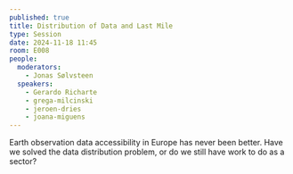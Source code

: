 ```yaml
---
published: true
title: Distribution of Data and Last Mile
type: Session
date: 2024-11-18 11:45
room: E008
people:
  moderators:
    - Jonas Sølvsteen
  speakers:
    - Gerardo Richarte
    - grega-milcinski
    - jeroen-dries
    - joana-miguens
---
```

Earth observation data accessibility in Europe has never been better. Have we solved the data distribution problem, or do we still have work to do as a sector?

